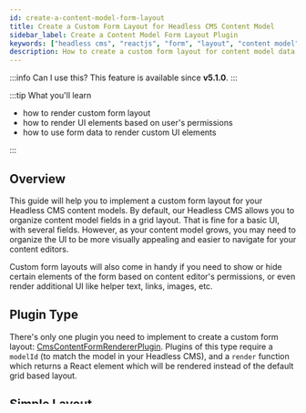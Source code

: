 ```yaml
---
id: create-a-content-model-form-layout
title: Create a Custom Form Layout for Headless CMS Content Model
sidebar_label: Create a Content Model Form Layout Plugin
keywords: ["headless cms", "reactjs", "form", "layout", "content model"]
description: How to create a custom form layout for content model data entry.
---
```



:::info Can I use this?
This feature is available since **v5.1.0**.
:::

:::tip What you'll learn

- how to render custom form layout
- how to render UI elements based on user's permissions
- how to use form data to render custom UI elements

:::

## Overview

This guide will help you to implement a custom form layout for your Headless CMS content models. By default, our Headless CMS allows you to organize content model fields in a grid layout. That is fine for a basic UI, with several fields. However, as your content model grows, you may need to organize the UI to be more visually appealing and easier to navigate for your content editors.

Custom form layouts will also come in handy if you need to show or hide certain elements of the form based on content editor's permissions, or even render additional UI like helper text, links, images, etc.

## Plugin Type

There's only one plugin you need to implement to create a custom form layout: [CmsContentFormRendererPlugin](/docs/references/headless-cms/plugins#cms-content-form-renderer).
Plugins of this type require a `modelId` (to match the model in your Headless CMS), and a `render` function which returns a React element which will be rendered instead of the default grid based layout.

## Simple Layout

```tsx title="pizzaLayout.tsx"
import React from "react";
import { CmsContentFormRendererPlugin } from "@webiny/app-headless-cms/types";

export default (): CmsContentFormRendererPlugin => ({
  type: "cms-content-form-renderer",
  modelId: "pizza",
  render({ fields }) {
    return <div>{fields.name}</div>;
  }
});
```

The plugin demonstrated above renders a content form for `pizza` content model. `fields` object contains key-value pairs of content model fields, with key being the `fieldId` (defined in the content model editor), and value being a React element rendered using the appropriate field renderer. All you need to do is place those field elements in your new layout.

## Conditional UI

If you want to render UI based on user's permissions, you'll need to use security hook. In this example, we're creating a more elaborate layout for our form, using the `Tabs` component:

```tsx title="pizzaLayout.tsx"
import React from "react";
import { CmsContentFormRendererPlugin } from "@webiny/app-headless-cms/types";
import { Grid, Cell } from "@webiny/ui/Grid";
import { Tabs, Tab } from "@webiny/ui/Tabs";
import { useSecurity } from "@webiny/app-security";

const PizzaLayout = ({ fields }) => {
  // Access security identity.
  const { identity } = useSecurity();

  // Get the necessary permission.
  const bakeryPermission = identity.getPermission("bakery");

  // Check if the user has the permission to edit a recipe.
  const canEditRecipe = bakeryPermission && bakeryPermission.canEditRecipe === true;

  return (
    <Tabs>
      <Tab label="General">
        <Grid>
          <Cell span={12}>{fields.name}</Cell>
        </Grid>
        <Grid>
          <Cell span={6}>{fields.price}</Cell>
          <Cell span={6}>{fields.numberOfIngredients}</Cell>
        </Grid>
      </Tab>
      {/* Hide the Recipe tab if the user doesn't have the required permission. */}
      {canEditRecipe && (
        <Tab label="Recipe">
          <Grid>
            <Cell span={12}>{fields.recipe}</Cell>
          </Grid>
        </Tab>
      )}
      <Tab label="History">
        <Grid>
          <Cell span={12}>{fields.history}</Cell>
        </Grid>
      </Tab>
    </Tabs>
  );
};

export default (): CmsContentFormRendererPlugin => ({
  type: "cms-content-form-renderer",
  modelId: "pizza",
  render(props) {
    return <PizzaLayout {...props} />;
  }
});
```

Here's what a default layout looks like:

<CenteredImage src={defaultLayout} alt={"Default form layout"} />

Once we import the plugin and register it in our `admin` app, we get our custom layout:

<CenteredImage src={customLayout} alt={"Custom form layout"} />

You can see the `Recipe` tab is hidden. That's because we don't have the necessary permission to view it.

## Custom UI Elements

Using form data you can also render other UI elements, or even show/hide fields depending on the value of some other field:

```tsx {3,8,13,18-27} title="pizzaLayout.tsx"
import React from "react";
import { CmsContentFormRendererPlugin } from "@webiny/app-headless-cms/types";
import { Alert } from "@webiny/ui/Alert";
import { Grid, Cell } from "@webiny/ui/Grid";
import { Tabs, Tab } from "@webiny/ui/Tabs";
import { useSecurity } from "@webiny/app-security";

const PizzaLayout = ({ fields, data }) => {
  const { identity } = useSecurity();
  const bakeryPermission = identity.getPermission("bakery");
  const canEditRecipe = true; //bakeryPermission && bakeryPermission.canEditRecipe === true;

  const priceTooLow = data.price < 20 && data.numberOfIngredients > 6;

  return (
    <Tabs>
      <Tab label="General">
        {priceTooLow && (
          <Grid>
            <Cell span={12}>
              <Alert type={"warning"} title={"Please double-check your input"}>
                The price of <strong>{data.price}</strong> seems too low for a pizza with over{" "}
                <strong>7</strong> ingredients.
              </Alert>
            </Cell>
          </Grid>
        )}
        <Grid>
          <Cell span={12}>{fields.name}</Cell>
        </Grid>
        <Grid>
          <Cell span={6}>{fields.price}</Cell>
          <Cell span={6}>{fields.numberOfIngredients}</Cell>
        </Grid>
      </Tab>
      {canEditRecipe && (
        <Tab label="Recipe">
          <Grid>
            <Cell span={12}>{fields.recipe}</Cell>
          </Grid>
        </Tab>
      )}
      <Tab label="History">
        <Grid>
          <Cell span={12}>{fields.history}</Cell>
        </Grid>
      </Tab>
    </Tabs>
  );
};

export default (): CmsContentFormRendererPlugin => ({
  type: "cms-content-form-renderer",
  modelId: "pizza",
  render(props) {
    return <PizzaLayout {...props} />;
  }
});
```

Using this approach, you can add a nice touch to your UI and guide the content editor with additional logic, validate the input, and add other helpful elements which would otherwise be really difficult to define on the content model itself:

<CenteredImage src={customElements} alt={"Custom UI elements"} />
